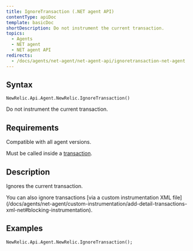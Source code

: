 ```yaml
---
title: IgnoreTransaction (.NET agent API)
contentType: apiDoc
template: basicDoc
shortDescription: Do not instrument the current transaction.
topics:
  - Agents
  - NET agent
  - NET agent API
redirects:
  - /docs/agents/net-agent/net-agent-api/ignoretransaction-net-agent
---
```


## Syntax

```
NewRelic.Api.Agent.NewRelic.IgnoreTransaction()
```

Do not instrument the current transaction.

## Requirements

Compatible with all agent versions.

Must be called inside a [transaction](/docs/accounts-partnerships/education/getting-started-new-relic/glossary#transaction).

## Description

Ignores the current transaction.

<Callout variant="tip">
  You can also ignore transactions [via a custom instrumentation XML file](/docs/agents/net-agent/custom-instrumentation/add-detail-transactions-xml-net#blocking-instrumentation).
</Callout>

## Examples

```
NewRelic.Api.Agent.NewRelic.IgnoreTransaction();
```
